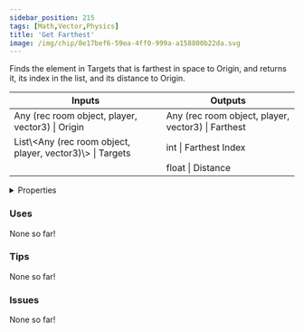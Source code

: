 ```yaml
---
sidebar_position: 215
tags: [Math,Vector,Physics]
title: 'Get Farthest'
image: /img/chip/8e17bef6-59ea-4ff0-999a-a158800b22da.svg
---
```


Finds the element in Targets that is farthest in space to Origin, and returns it, its index in the list, and its distance to Origin.



<IChip uuid="8e17bef6-59ea-4ff0-999a-a158800b22da"/>

<table><thead><tr><th>Inputs</th><th>Outputs</th></tr></thead><tbody><tr><td>Any (rec room object, player, vector3) | Origin</td><td>Any (rec room object, player, vector3) | Farthest</td></tr><tr><td>List\&lt;Any (rec room object, player, vector3)\&gt; | Targets</td><td>int | Farthest Index</td></tr><tr><td /><td>float | Distance</td></tr></tbody></table>

<details>
  <summary>Properties</summary>
  <div>
    <div>
    <table>
      <tbody>
        <tr>
          <td>Is beta required?</td>
          <td>No</td>
        </tr>
        <tr>
          <td>Is chip a trolling risk?</td>
          <td>No</td>
        </tr>
        <tr>
          <td>Is chip a role assignment risk?</td>
          <td>No</td>
        </tr>
        <tr>
          <td>Chip UUID</td>
          <td>8e17bef6-59ea-4ff0-999a-a158800b22da</td>
        </tr>
        <tr>
          <td>Room availability</td>
          <td>Available everywhere</td>
        </tr>
      </tbody>
    </table>
    </div>
  </div>
</details>

### Uses

None so far!

### Tips

None so far!

### Issues

None so far!